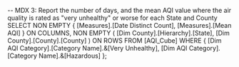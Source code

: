 -- MDX 3: Report the number of days, and the mean AQI value where the air quality is rated as "very unhealthy" or worse for each State and County
SELECT
	NON EMPTY 
	{
		[Measures].[Date Distinct Count],
		[Measures].[Mean AQI]
	} ON COLUMNS,
	NON EMPTY 
	(
		[Dim County].[Hierarchy].[State],
		[Dim County].[County].[County]
	) ON ROWS
FROM [AQI_Cube]
WHERE 
	{
		[Dim AQI Category].[Category Name].&[Very Unhealthy],
		[Dim AQI Category].[Category Name].&[Hazardous]
	};